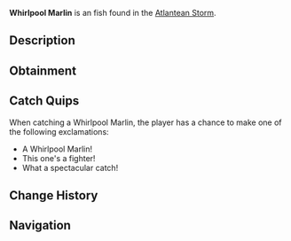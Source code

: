 {{FishInfobox
|image          = Whirlpool Marlin.png
|rarity         = Unusual
|sea            = First Sea
|location       = [[Atlantean Storm]]
|sublocation    = 
|sources        = Fishing Rod
|radar_location = 
|xp             = 250
|weather        = Rain
|time           = 
|season         = Spring
|bait           = Squid
|base_weight    = 9
|base_value     = 450
|weight_range   = 5
|base_chance    = 35
|base_resil     = 55
}}
'''Whirlpool Marlin''' is an {{Rarity|Unusual}} fish found in the [[Atlantean Storm]].

== Description ==
{{Description|A powerful marlin species that thrives in the chaotic waters of the Atlantean Storm. Their distinctive spiral-patterned bill helps them navigate through powerful currents while hunting.|Bestiary Entry}}

== Obtainment ==
{{Description|Found in the deeper parts of the Atlantean Storm.|Bestiary Hint}}
{{Fish Availability|
Grand Reef/Atlantean Storm
|top_rods      = 
Krampus's Rod\405659.14\421760.7;
Magma Rod\389278.94\404730.33;
Plastic Rod\358538.25\372218.88;
Fast Rod\288955.81\441593.39;
Leviathan's Fang Rod\280341.64\222329.58;
Buddy Bond Rod\264744.25\370992.57;
Flimsy Rod\231644.75\486522.45;
Fischer's Rod\260342.95\397866.11;
Training Rod\166250\363406.74;
Magnet Rod\179500.32\352426.59;
Astralhook Rod\259770.68\248239.94;
Ethereal Prism Rod\259417.82\196680.74;
Free Spirit Rod\253361.45\218607.39;
Seraphic Rod\250722.12\169660.74;
Trident Rod\250383.26\216037.72;
No-Life Rod\249382.83\181149.32;
Challenger's Rod\239334.95\168389.23;
Rod Of The Forgotten Fang\234839.69\165670.99;
Blazebringer Rod\220779.7\164368.81;
Rod Of The Depths\211604.11\159209.3;
Zeus Rod\208110.55\155223.69;
Rod Of The Exalted One\207556.15\160916.58;
Verdant Shear Rod\205312.26\155887.39;
Depthseeker Rod\188131.58\144611.79;
Avalanche Rod\169839.24\131298.01;
Volcanic Rod\162156.69\125652.48;
Steady Rod\83353.64\59396.8
|recommended   = Ethereal Prism Rod
}}

== Catch Quips ==
When catching a Whirlpool Marlin, the player has a chance to make one of the following exclamations:
* A Whirlpool Marlin!
* This one's a fighter!
* What a spectacular catch!

== Change History ==
{{Change History|{{subst:Current Version}}}}

== Navigation ==
{{Fish Navbox|Atlantean Storm}}